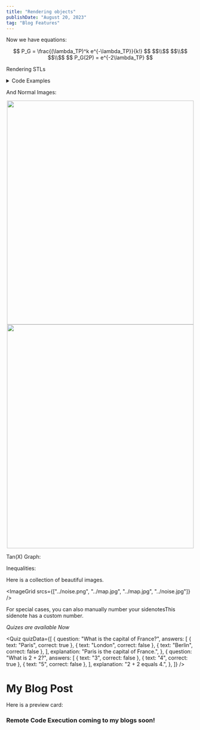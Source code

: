 ```yaml
---
title: "Rendering objects"
publishDate: "August 20, 2023"
tag: "Blog Features"
---
```

Now we have equations:
<center> 
$$ P_G = \frac{(\lambda_TP)^k e^{-\lambda_TP}}{k!} $$
$$\\$$
$$\\$$
$$\\$$
$$ P_G(2P) = e^{-2\lambda_TP} $$
</center>

Rendering STLs

<MeshRenderSwitch url="../full_bot.stl"/>

<details>
<summary>Code Examples</summary>
```js
console.log('Hi pluto!')
```
</details>


And Normal Images:
<center><img src="../map.jpg" width="500" height="600"/></center>

<center><img src="../images/drone.png" width="500" height="600"/></center>

Tan(X) Graph:

<HelloFx />

Inequalities:

<InequalitiesExample />

Here is a collection of beautiful images.

<ImageGrid srcs={["../noise.png", "../map.jpg", "../map.jpg", "../noise.jpg"]} />

<BlogSuggestion link="/blog/default" title="Generating default blog items" />

For special cases, you can also manually number your sidenotes<Sidenote number={42}>This sidenote has a custom number</Sidenote>.

*Quizes are available Now*

<Quiz quizData={[
  {
    question: "What is the capital of France?",
    answers: [
      { text: "Paris", correct: true },
      { text: "London", correct: false },
      { text: "Berlin", correct: false },
    ],
    explanation: "Paris is the capital of France.",
  },
  {
    question: "What is 2 + 2?",
    answers: [
      { text: "3", correct: false },
      { text: "4", correct: true },
      { text: "5", correct: false },
    ],
    explanation: "2 + 2 equals 4.",
  },
]} />

# My Blog Post

Here is a preview card:

<PreviewLink
    title="Introduction to React"
    link="https://example.com/react-intro"
    summary="This article covers the fundamental concepts of React, including components, props, and state."
/>

### Remote Code Execution coming to my blogs soon!

<RustRunner websocketUrl='wss://play.rust-lang.org/websocket' />